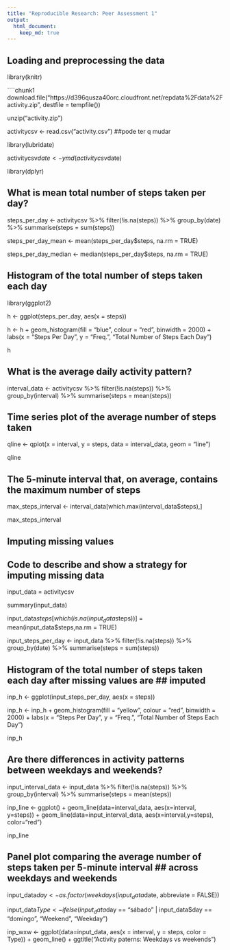 ---
title: "Reproducible Research: Peer Assessment 1"
output: 
  html_document:
    keep_md: true
---


## Loading and preprocessing the data
library(knitr)

````{chunk1, echo = TRUE}

download.file("https://d396qusza40orc.cloudfront.net/repdata%2Fdata%2Factivity.zip",
              destfile = tempfile())

unzip("activity.zip")

activitycsv <- read.csv("activity.csv")
##pode ter q mudar

library(lubridate)

activitycsv$date <- ymd(activitycsv$date)

library(dplyr)

## What is mean total number of steps taken per day?

steps_per_day <- activitycsv %>%
  filter(!is.na(steps)) %>%
  group_by(date) %>%
  summarise(steps = sum(steps))

steps_per_day_mean <- mean(steps_per_day$steps, na.rm = TRUE)
  
steps_per_day_median <- median(steps_per_day$steps, na.rm = TRUE)

##    Histogram of the total number of steps taken each day

library(ggplot2)

h <- ggplot(steps_per_day, aes(x = steps)) 

h <- h + geom_histogram(fill = "blue", colour = "red", binwidth = 2000) +
  labs(x = "Steps Per Day", y = "Freq.", "Total Number of Steps Each Day") 

h

## What is the average daily activity pattern?

interval_data <- activitycsv %>%
  filter(!is.na(steps)) %>%
  group_by(interval) %>%
  summarise(steps = mean(steps))

##    Time series plot of the average number of steps taken

qline <- qplot(x = interval, y = steps, data = interval_data, geom = "line") 

qline

##    The 5-minute interval that, on average, contains the maximum number of steps

max_steps_interval <- interval_data[which.max(interval_data$steps),]

max_steps_interval

## Imputing missing values

##    Code to describe and show a strategy for imputing missing data

input_data = activitycsv

summary(input_data)

input_data$steps[which(is.na(input_data$steps))] = mean(input_data$steps,na.rm = TRUE)

 input_steps_per_day <- input_data %>%
      filter(!is.na(steps)) %>%
      group_by(date) %>%
      summarise(steps = sum(steps))

##    Histogram of the total number of steps taken each day after missing values are ##    imputed

inp_h <- ggplot(input_steps_per_day, aes(x = steps)) 

inp_h <- inp_h + geom_histogram(fill = "yellow", colour = "red", binwidth = 2000) +
  labs(x = "Steps Per Day", y = "Freq.", "Total Number of Steps Each Day") 

inp_h

## Are there differences in activity patterns between weekdays and weekends?

input_interval_data <- input_data %>%
  filter(!is.na(steps)) %>%
  group_by(interval) %>%
  summarise(steps = mean(steps))


inp_line <- ggplot() + geom_line(data=interval_data, aes(x=interval, y=steps)) + 
     geom_line(data=input_interval_data, aes(x=interval,y=steps), color="red") 

inp_line

##    Panel plot comparing the average number of steps taken per 5-minute interval  ##    across weekdays and weekends

input_data$day <- as.factor(weekdays(input_data$date, abbreviate = FALSE))

input_data$Type <- ifelse(input_data$day == "sábado" | input_data$day == "domingo", "Weekend", "Weekday")

inp_wxw <- ggplot(data=input_data, aes(x = interval, y = steps, color = Type)) + 
  geom_line() +
  ggtitle("Activity paterns: Weekdays vs weekends")


